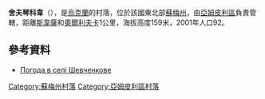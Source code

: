 {{coord|51|55|37|N|33|55|19|E|scale:100000|display=title}}

'''舍夫琴科韋'''（{{lang-uk|Шевченкове}}），是[[烏克蘭|烏克蘭]]的村落，位於該國東北部[[蘇梅州|蘇梅州]]，由[[亞姆皮利區|亞姆皮利區]]負責管轄，距離[[斯韋薩|斯韋薩]]和[[奧爾利夫卡_(亞姆皮利區)|奧爾利夫卡]]1公里，海拔高度159米，2001年人口92。

==參考資料==
* [http://weather.in.ua/ua/symskaja/28841 Погода в селі Шевченкове]

{{DEFAULTSORT:Шевченкове}}

[[Category:蘇梅州村落|Category:蘇梅州村落]]
[[Category:亞姆皮利區村落|Category:亞姆皮利區村落]]


{{Sumy-geo-stub}}